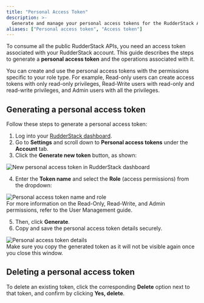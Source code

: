 ```yaml
---
title: "Personal Access Token"
description: >-
  Generate and manage your personal access tokens for the RudderStack API.
aliases: ["Personal access token", "Access token"]
---
```


To consume all the public RudderStack APIs, you need an access token associated with your RudderStack account. This guide describes the steps to generate a **personal access token** and the operations associated with it.

<div class="warningBlock">
You can create and use the personal access tokens with the permissions specific to your role type. For example, <Link to="/dashboard-guides/user-management/#read-only">Read-only</Link> users can create access tokens with only read-only privileges, <Link to="/dashboard-guides/user-management/#read-write">Read-Write</Link> users with read-only and read-write privileges, and <Link to="/dashboard-guides/user-management/#admin">Admin</Link> users with all the privileges.
</div>

## Generating a personal access token

Follow these steps to generate a personal access token:

1. Log into your [RudderStack dashboard](https://app.rudderstack.com/).
2. Go to **Settings** and scroll down to **Personal access tokens** under the **Account** tab.
3. Click the **Generate new token** button, as shown:

<img src="../assets/rudderstack-api/personal-access-token-1.png" alt="New personal access token in RudderStack dashboard" />

4. Enter the **Token name** and select the **Role** (access permissions) from the dropdown:

<img src="../assets/rudderstack-api/personal-access-token-2.png" alt="Personal access token name and role" />

<div class="infoBlock">
For more information on the Read-Only, Read-Write, and Admin permissions, refer to the <Link to="/dashboard-guides/user-management/#role-permissions">User Management</Link> guide.
</div>

5. Then, click **Generate**.
6. Copy and save the personal access token details securely. 

<img src="../assets/rudderstack-api/personal-access-token-3.png" alt="Personal access token details" />

<div class="warningBlock">
Make sure you copy the generated token as it will not be visible again once you close this window.
</div>

## Deleting a personal access token

To delete an existing token, click the corresponding **Delete** option next to that token, and confirm by clicking **Yes, delete**.
